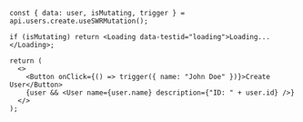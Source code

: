```tsx
const { data: user, isMutating, trigger } = api.users.create.useSWRMutation();

if (isMutating) return <Loading data-testid="loading">Loading...</Loading>;

return (
  <>
    <Button onClick={() => trigger({ name: "John Doe" })}>Create User</Button>
    {user && <User name={user.name} description={"ID: " + user.id} />}
  </>
);
```
